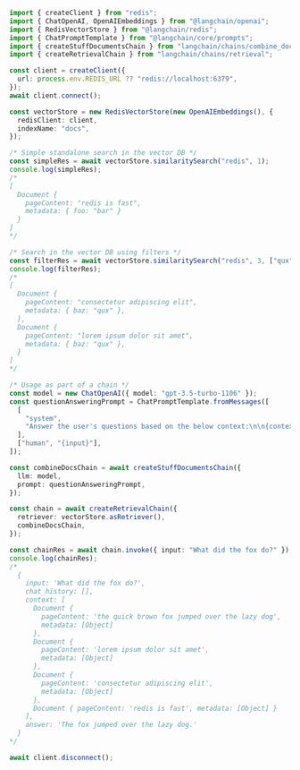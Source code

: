 ```typescript
import { createClient } from "redis";
import { ChatOpenAI, OpenAIEmbeddings } from "@langchain/openai";
import { RedisVectorStore } from "@langchain/redis";
import { ChatPromptTemplate } from "@langchain/core/prompts";
import { createStuffDocumentsChain } from "langchain/chains/combine_documents";
import { createRetrievalChain } from "langchain/chains/retrieval";

const client = createClient({
  url: process.env.REDIS_URL ?? "redis://localhost:6379",
});
await client.connect();

const vectorStore = new RedisVectorStore(new OpenAIEmbeddings(), {
  redisClient: client,
  indexName: "docs",
});

/* Simple standalone search in the vector DB */
const simpleRes = await vectorStore.similaritySearch("redis", 1);
console.log(simpleRes);
/*
[
  Document {
    pageContent: "redis is fast",
    metadata: { foo: "bar" }
  }
]
*/

/* Search in the vector DB using filters */
const filterRes = await vectorStore.similaritySearch("redis", 3, ["qux"]);
console.log(filterRes);
/*
[
  Document {
    pageContent: "consectetur adipiscing elit",
    metadata: { baz: "qux" },
  },
  Document {
    pageContent: "lorem ipsum dolor sit amet",
    metadata: { baz: "qux" },
  }
]
*/

/* Usage as part of a chain */
const model = new ChatOpenAI({ model: "gpt-3.5-turbo-1106" });
const questionAnsweringPrompt = ChatPromptTemplate.fromMessages([
  [
    "system",
    "Answer the user's questions based on the below context:\n\n{context}",
  ],
  ["human", "{input}"],
]);

const combineDocsChain = await createStuffDocumentsChain({
  llm: model,
  prompt: questionAnsweringPrompt,
});

const chain = await createRetrievalChain({
  retriever: vectorStore.asRetriever(),
  combineDocsChain,
});

const chainRes = await chain.invoke({ input: "What did the fox do?" });
console.log(chainRes);
/*
  {
    input: 'What did the fox do?',
    chat_history: [],
    context: [
      Document {
        pageContent: 'the quick brown fox jumped over the lazy dog',
        metadata: [Object]
      },
      Document {
        pageContent: 'lorem ipsum dolor sit amet',
        metadata: [Object]
      },
      Document {
        pageContent: 'consectetur adipiscing elit',
        metadata: [Object]
      },
      Document { pageContent: 'redis is fast', metadata: [Object] }
    ],
    answer: 'The fox jumped over the lazy dog.'
  }
*/

await client.disconnect();
```
